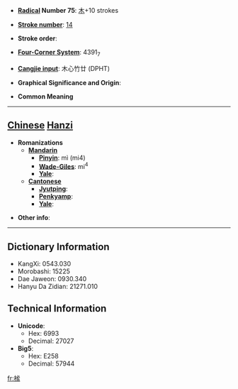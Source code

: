 * '''[[Wiktionary:Chinese radical index| Radical]] Number 75''': [[Wiktionary:Chinese radical index 木|木]]+10 strokes

* '''[[Wiktionary:Chinese total strokes index|Stroke number]]''': [[Wiktionary:Chinese total strokes index 14|14]]

* '''Stroke order''': 

* '''[[Wiktionary:Chinese four corner index|Four-Corner System]]''': 4391<sub>7</sub>

* '''[[Wiktionary:Chinese Cangjie index|Cangjie input]]''': 木心竹廿 (DPHT)

* '''Graphical Significance and Origin''': 

* '''Common Meaning'''

----

== [[Chinese]] [[Hanzi]] ==

* '''Romanizations'''
** '''[[Mandarin]]'''
*** '''[[Pinyin]]''': mì (mi4)
*** '''[[Wade-Giles]]''': mi<sup>4</sup>
*** '''[[Yale]]''': 
** '''[[Cantonese]]'''
*** '''[[Jyutping]]''':
*** '''[[Penkyamp]]''': 
*** '''[[Yale]]''': 

* '''Other info''': 

----

== Dictionary Information ==

* KangXi: 0543.030
* Morobashi: 15225
* Dae Jaweon: 0930.340
* Hanyu Da Zidian: 21271.010

== Technical Information ==

* '''Unicode''':
** Hex: 6993
** Decimal: 27027
* '''Big5''':
** Hex: E258
** Decimal: 57944

[[fr:榓]]